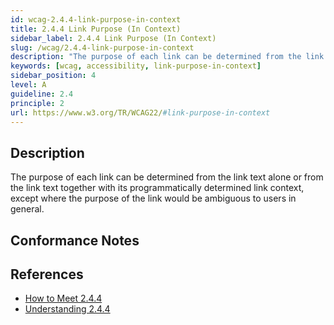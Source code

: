 ```yaml
---
id: wcag-2.4.4-link-purpose-in-context
title: 2.4.4 Link Purpose (In Context)
sidebar_label: 2.4.4 Link Purpose (In Context)
slug: /wcag/2.4.4-link-purpose-in-context
description: "The purpose of each link can be determined from the link text alone or from the link text together with its programmatically determined link context, except where the purpose of the link would be ambiguous to users in general."
keywords: [wcag, accessibility, link-purpose-in-context]
sidebar_position: 4
level: A
guideline: 2.4
principle: 2
url: https://www.w3.org/TR/WCAG22/#link-purpose-in-context
---
```


## Description

The purpose of each link can be determined from the link text alone or from the link text together with its programmatically determined link context, except where the purpose of the link would be ambiguous to users in general.

## Conformance Notes

<Project name="ads">
  <Unknown></Unknown>
</Project>

<Project name="scix">
  <Support></Support>
</Project>

## References

- [How to Meet 2.4.4](https://www.w3.org/WAI/WCAG22/quickref/#link-purpose-in-context)
- [Understanding 2.4.4](https://www.w3.org/WAI/WCAG22/Understanding/link-purpose-in-context.html)


